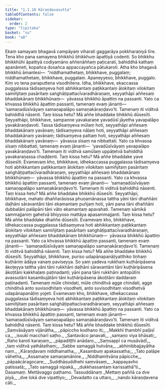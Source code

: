 ```yaml
---
title: "1.1.10 Kāraṇḍavasutta"
tableOfContents: false
sidebar:
  order: 2
type: "tipitaka"
basket: "su"
book: "a8"
---
```



<DynamicBreadcrumb />

<Division number="10" book="a8" bookNo="17" page="16">

<Paragraph number="77" book="a8">
Ekaṃ samayaṃ bhagavā campāyaṃ viharati gaggarāya pokkharaṇiyā tīre. Tena kho pana samayena bhikkhū bhikkhuṃ āpattiyā codenti. So bhikkhu bhikkhūhi āpattiyā codiyamāno aññenāññaṃ paṭicarati, bahiddhā kathaṃ apanāmeti, kopañca dosañca appaccayañca pātukaroti.
</Paragraph>

<Paragraph number="78" book="a8">
Atha kho bhagavā bhikkhū āmantesi—  “niddhamathetaṃ, bhikkhave, puggalaṃ; niddhamathetaṃ, bhikkhave, puggalaṃ. Apaneyyeso, bhikkhave, puggalo. Kiṃ vo tena paraputtena visodhitena. Idha, bhikkhave, ekaccassa puggalassa tādisaṃyeva hoti abhikkantaṃ paṭikkantaṃ ālokitaṃ vilokitaṃ samiñjitaṃ pasāritaṃ saṅghāṭipattacīvaradhāraṇaṃ, seyyathāpi aññesaṃ bhaddakānaṃ bhikkhūnaṃ—  yāvassa bhikkhū āpattiṃ na passanti. Yato ca khvassa bhikkhū āpattiṃ passanti, tamenaṃ evaṃ jānanti—  ‘samaṇadūsīvāyaṃ samaṇapalāpo samaṇakāraṇḍavo’ti. Tamenaṃ iti viditvā bahiddhā nāsenti. Taṃ kissa hetu? Mā aññe bhaddake bhikkhū dūsesīti.
</Paragraph>

<Paragraph number="79" book="a8">
Seyyathāpi, bhikkhave, sampanne yavakaraṇe yavadūsī jāyetha yavapalāpo yavakāraṇḍavoti. Tassa tādisaṃyeva mūlaṃ hoti, seyyathāpi aññesaṃ bhaddakānaṃ yavānaṃ; tādisaṃyeva nāḷaṃ hoti, seyyathāpi aññesaṃ bhaddakānaṃ yavānaṃ; tādisaṃyeva pattaṃ hoti, seyyathāpi aññesaṃ bhaddakānaṃ yavānaṃ—  yāvassa sīsaṃ na nibbattati. Yato ca khvassa sīsaṃ nibbattati, tamenaṃ evaṃ jānanti—  ‘yavadūsīvāyaṃ yavapalāpo yavakāraṇḍavo’ti. Tamenaṃ iti viditvā samūlaṃ uppāṭetvā bahiddhā yavakaraṇassa chaḍḍenti. Taṃ kissa hetu? Mā aññe bhaddake yave dūsesīti.
</Paragraph>

<Paragraph number="80" book="a8">
Evamevaṃ kho, bhikkhave, idhekaccassa puggalassa tādisaṃyeva hoti abhikkantaṃ paṭikkantaṃ ālokitaṃ vilokitaṃ samiñjitaṃ pasāritaṃ saṅghāṭipattacīvaradhāraṇaṃ, seyyathāpi aññesaṃ bhaddakānaṃ bhikkhūnaṃ—  yāvassa bhikkhū āpattiṃ na passanti. Yato ca khvassa bhikkhū āpattiṃ passanti, tamenaṃ evaṃ jānanti—  ‘samaṇadūsīvāyaṃ samaṇapalāpo samaṇakāraṇḍavo’ti. Tamenaṃ iti viditvā bahiddhā nāsenti. Taṃ kissa hetu? Mā aññe bhaddake bhikkhū dūsesīti.
</Paragraph>

<Paragraph number="81" book="a8">
Seyyathāpi, bhikkhave, mahato dhaññarāsissa phuṇamānassa tattha yāni tāni dhaññāni daḷhāni sāravantāni tāni ekamantaṃ puñjaṃ hoti, yāni pana tāni dhaññāni dubbalāni palāpāni tāni vāto ekamantaṃ apavahati. Tamenaṃ sāmikā sammajjaniṃ gahetvā bhiyyoso mattāya apasammajjanti. Taṃ kissa hetu? Mā aññe bhaddake dhaññe dūsesīti. Evamevaṃ kho, bhikkhave, idhekaccassa puggalassa tādisaṃyeva hoti abhikkantaṃ paṭikkantaṃ ālokitaṃ vilokitaṃ samiñjitaṃ pasāritaṃ saṅghāṭipattacīvaradhāraṇaṃ, seyyathāpi aññesaṃ bhaddakānaṃ bhikkhūnaṃ—  yāvassa bhikkhū āpattiṃ na passanti. Yato ca khvassa bhikkhū āpattiṃ passanti, tamenaṃ evaṃ jānanti—  ‘samaṇadūsīvāyaṃ samaṇapalāpo samaṇakāraṇḍavo’ti. Tamenaṃ iti viditvā bahiddhā nāsenti. Taṃ kissa hetu? Mā aññe bhaddake bhikkhū dūsesīti.
</Paragraph>

<Paragraph number="82" book="a8">
Seyyathāpi, bhikkhave, puriso udapānapanāḷiyatthiko tiṇhaṃ kuṭhāriṃ ādāya vanaṃ paviseyya. So yaṃ yadeva rukkhaṃ kuṭhāripāsena ākoṭeyya tattha yāni tāni rukkhāni daḷhāni sāravantāni tāni kuṭhāripāsena ākoṭitāni kakkhaḷaṃ paṭinadanti; yāni pana tāni rukkhāni antopūtīni avassutāni kasambujātāni tāni kuṭhāripāsena ākoṭitāni daddaraṃ paṭinadanti. Tamenaṃ mūle chindati, mūle chinditvā agge chindati, agge chinditvā anto suvisodhitaṃ visodheti, anto suvisodhitaṃ visodhetvā udapānapanāḷiṃ yojeti. Evamevaṃ kho, bhikkhave, idhekaccassa puggalassa tādisaṃyeva hoti abhikkantaṃ paṭikkantaṃ ālokitaṃ vilokitaṃ samiñjitaṃ pasāritaṃ saṅghāṭipattacīvaradhāraṇaṃ, seyyathāpi aññesaṃ bhaddakānaṃ bhikkhūnaṃ—  yāvassa bhikkhū āpattiṃ na passanti. Yato ca khvassa bhikkhū āpattiṃ passanti, tamenaṃ evaṃ jānanti—  ‘samaṇadūsīvāyaṃ samaṇapalāpo samaṇakāraṇḍavo’ti. Tamenaṃ iti viditvā bahiddhā nāsenti. Taṃ kissa hetu? Mā aññe bhaddake bhikkhū dūsesīti.
</Paragraph>

<Paragraph number="83" type="verses" book="a8">
_Saṃvāsāyaṃ vijānātha,_  
_pāpiccho kodhano iti;_  
_Makkhī thambhī paḷāsī ca,_  
_issukī maccharī saṭho._  

</Paragraph>

<Paragraph number="84" type="verses" book="a8">
_Santavāco janavati,_  
_samaṇo viya bhāsati;_  
_Raho karoti karaṇaṃ,_  
_pāpadiṭṭhi anādaro._  

</Paragraph>

<Paragraph number="85" type="verses" book="a8">
_Saṃsappī ca musāvādī,_  
_taṃ viditvā yathātathaṃ;_  
_Sabbe samaggā hutvāna,_  
_abhinibbajjayātha naṃ._  

</Paragraph>

<Paragraph number="86" type="verses" book="a8">
_Kāraṇḍavaṃ niddhamatha,_  
_Kasambuṃ apakassatha;_  
_Tato palāpe vāhetha,_  
_Assamaṇe samaṇamānine._  

</Paragraph>

<Paragraph number="87" type="verses" book="a8">
_Niddhamitvāna pāpicche,_  
_pāpaācāragocare;_  
_Suddhāsuddhehi saṃvāsaṃ,_  
_kappayavho patissatā;_  
_Tato samaggā nipakā,_  
_dukkhassantaṃ karissathā”ti._  


</Paragraph>
</Division>

<Paragraph number="88" type="center" book="a8">
Dasamaṃ.



</Paragraph>

<Paragraph number="89" type="center" book="a8">
Mettāvaggo paṭhamo.



</Paragraph>

<Paragraph number="90" type="center" book="a8">
Tassuddānaṃ


</Paragraph>

<Paragraph number="91" type="verses" book="a8">
_Mettaṃ paññā ca dve piyā,_  
_dve lokā dve vipattiyo;_  
_Devadatto ca uttaro,_  
_nando kāraṇḍavena cāti._
</Paragraph>